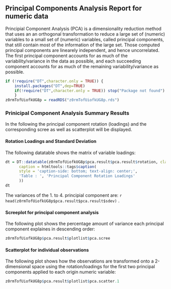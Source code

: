## Principal Components Analysis Report for numeric data

Principial Component Analysis (PCA) is a dimensionality reduction method that uses an an orthogonal transformation
to reduce a large set of (numeric) variables to a small set of (numeric) variables, called principal components, that still contain
most of the information of the large set. Those computed principal components are linearely independent, and hence uncorrelated.
The first principal component accounts for as much of the variability/variance in the data as possible, and each succeeding component
accounts for as much of the remaining variability/variance as possible.

```r


if (!require("DT",character.only = TRUE)) {
    install.packages("DT",dep=TRUE)
    if(!require("DT",character.only = TRUE)) stop("Package not found")
    }
z0rmTofUiofkUG8p = readRDS("z0rmTofUiofkUG8p.rds")
```

### Prinicipal Component Analysis Summary Results

In the following the principal component rotation (loadings) and the corresponding scree as well as
      scatterplot will be displayed. 

#### Rotation Loadings and Standard Deviation

The following datatable shows the matrix of variable loadings:
```r
dt = DT::datatable(z0rmTofUiofkUG8p$pca.result$pca.result$rotation, class = 'compact', filter = 'bottom', options = list(pageLength = 5),
      caption = htmltools::tags$caption(
      style = 'caption-side: bottom; text-align: center;',
      'Table : ', 'Principal Component Rotation Loadings'
      ))
dt
```

The variances of the 1. to 4. principial component are: `r head(z0rmTofUiofkUG8p$pca.result$pca.result$sdev) ` .

#### Screeplot for principal component analysis

The following plot shows the percentage amount of variance each principal component explaines
      in descending order:

```r
z0rmTofUiofkUG8p$pca.result$plotlist$pca.scree
```

#### Scatterplot for individual observations

The following plot shows how the observations are transformed onto a 2-dimensional space
      using the rotation/loadings for the first two principal components applied to each origin numeric variable:

```r
z0rmTofUiofkUG8p$pca.result$plotlist$pca.scatter.1
```
